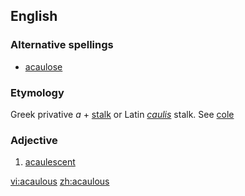 ==English==

===Alternative spellings===
* [[acaulose]]

===Etymology===
Greek privative ''a'' + [[stalk]] or Latin ''[[caulis]]'' stalk. See [[cole]]

===Adjective===
{{en-adj|-}}

# {{botany}} [[acaulescent]]
{{rfc-auto}}

[[vi:acaulous]]
[[zh:acaulous]]